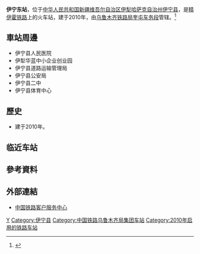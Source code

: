 {{Infobox China railway station
|车站名称 = 伊宁东站
|图片 =伊宁东站 - panoramio.jpg 
|图片介绍 = 
|其他名称 = 
|车站拼音 = Yiningdong
|英文名称 = Yiningdong Railway Station
|车站代码 = 43114<ref>{{cite book|title=中华人民共和国铁路车站代码（GB/T 10302-2010）|publisher=中国标准出版社|year=2010|isbn=155066140495|ignore-isbn-error=true|pages=44}}</ref>
|电报码 = YNR
|拼音码 = YND
|车站位置 = [[新疆维吾尔自治区|新疆维吾尔自治区]][[伊犁哈萨克自治州|伊犁哈萨克自治州]][[伊宁县|伊宁县]]
|坐标 = {{coord|43.953424|N|81.499871|E|display=inline,title}}
|归属 = [[乌鲁木齐铁路局|乌鲁木齐铁路局]][[奎屯车务段|奎屯车务段]]
|线路 = [[精伊霍铁路|精伊霍铁路]]
|车站等级 = [[四等站_(中铁)|四等站]]
|月台数目 = 
|站台面 = 
|股道数目 = 
|网站 = 
}}
'''伊宁东站'''，位于[[中华人民共和国|中华人民共和国]][[新疆维吾尔自治区|新疆维吾尔自治区]][[伊犁哈萨克自治州|伊犁哈萨克自治州]][[伊宁县|伊宁县]]，是[[精伊霍铁路|精伊霍铁路]]上的火车站，建于2010年，由[[乌鲁木齐铁路局|乌鲁木齐铁路局]][[奎屯车务段|奎屯车务段]]管辖。<ref>{{Cite web |url=http://search.huochepiao.com/huochezhan/jieshao/3546.htm |title=伊宁东火车站介绍 |accessdate=2017-02-23 |archive-date=2016-08-02 |archive-url=https://web.archive.org/web/20160802162612/http://search.huochepiao.com/huochezhan/jieshao/3546.htm |dead-url=no }}</ref>
==車站周邊==
* 伊宁县人民医院
* 伊犁华蓝中小企业创业园
* 伊宁县道路运输管理局
* 伊宁县公安局
* 伊宁县二中
* 伊宁县体育中心

==歷史==
* 建于2010年。
== 临近车站 ==
{{Start rail box|[[File:China_Railways.svg|16px]] [[中国铁路|中国铁路]]}}
{{s-inop|[[布列开站|布列开站]]|{{站|精河}}方向}}
{{s-line|[[精伊霍铁路|精伊霍铁路]]<br />← 26km 伊宁东站 19km →}}
{{s-inop|[[伊宁站|伊宁站]]|{{站|霍尔果斯}}方向}}
{{end box}}

==參考資料==
{{reflist}}
==外部連結==
* [http://www.12306.cn/mormhweb/ 中国铁路客户服务中心]{{Wayback|url=http://www.12306.cn/mormhweb/ |date=20180205163941 }}
{{China-rail-stub}}
{{精伊霍铁路}}
[[Category:伊犁州铁路车站|Y]]
[[Category:伊宁县|Category:伊宁县]]
[[Category:中国铁路乌鲁木齐局集团车站|Category:中国铁路乌鲁木齐局集团车站]]
[[Category:2010年启用的铁路车站|Category:2010年启用的铁路车站]]